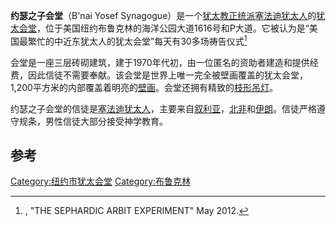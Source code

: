 {{Infobox religious building
| building_name         =约瑟之子会堂
| location              =美国纽约布鲁克林海洋公园大道1616号
| geo                   = {{coord|40.609222|-73.967897|display=inline,title}}
| religious_affiliation =[[犹太教正统派|犹太教正统派]]
| rite                  =[[塞法迪犹太人|塞法迪犹太人]]
| facade_direction      =东
| year_completed        =20世纪70年代初
| materials             =砖
}}

'''约瑟之子会堂'''（B'nai Yosef Synagogue）是一个[[犹太教正统派|犹太教正统派]][[塞法迪犹太人|塞法迪犹太人]]的[[犹太会堂|犹太会堂]]，位于美国纽约布鲁克林的海洋公园大道1616号和P大道。它被认为是“美国最繁忙的中近东犹太人的犹太会堂”每天有30多场祷告仪式<ref name="Community Magazine">{{cite web |url=http://communitym.com/article.asp?article_id=102267 |title=存档副本 |accessdate=2012-05-18 |archive-url=https://web.archive.org/web/20160304033415/http://communitym.com/article.asp?article_id=102267 |archive-date=2016-03-04 |dead-url=yes }}, "THE SEPHARDIC ARBIT EXPERIMENT" May 2012.</ref>

会堂是一座三层砖砌建筑，建于1970年代初，由一位匿名的资助者建造和提供经费，因此信徒不需要奉献。该会堂是世界上唯一完全被壁画覆盖的犹太会堂，1,200平方米的内部覆盖着明亮的[[壁画|壁画]]。会堂还拥有精致的[[枝形吊灯|枝形吊灯]]。

约瑟之子会堂的信徒是[[塞法迪犹太人|塞法迪犹太人]]，主要来自[[叙利亚|叙利亚]]，[[北非|北非]]和[[伊朗|伊朗]]。信徒严格遵守规条，男性信徒大部分接受神学教育。

==参考==
<references/>
[[Category:纽约市犹太会堂|Category:纽约市犹太会堂]]
[[Category:布鲁克林|Category:布鲁克林]]